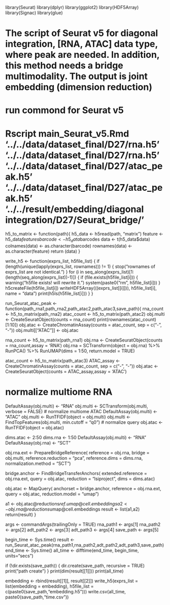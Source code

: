 
library(Seurat)
library(dplyr)
library(ggplot2)
library(HDF5Array)
library(Signac)
library(glue)

# The script of Seurat v5 for diagonal integration, [RNA, ATAC] data type, where peak are needed. In addition, this method needs a bridge multimodality. The output is joint embedding (dimension reduction)
# run commond for Seurat v5
# Rscript main_Seurat_v5.Rmd  '../../data/dataset_final/D27/rna.h5' '../../data/dataset_final/D27/rna.h5' '../../data/dataset_final/D27/atac_peak.h5' '../../data/dataset_final/D27/atac_peak.h5' '../../result/embedding/diagonal integration/D27/Seurat_bridge/' 

h5_to_matrix <- function(path){
    h5_data <- h5read(path, "matrix") 
    feature <- h5_data$features
    barcode <- h5_data$barcodes
    data <- t(h5_data$data)
    colnames(data) <- as.character(barcode)
    rownames(data) <- as.character(feature)
    return (data)
}

write_h5 <- function(exprs_list, h5file_list) {
  if (length(unique(lapply(exprs_list, rownames))) != 1) {
    stop("rownames of exprs_list are not identical.")
  }
  for (i in seq_along(exprs_list)[1:(length(seq_along(exprs_list))-1)]) {
    if (file.exists(h5file_list[i])) {
      warning("h5file exists! will rewrite it.")
      system(paste0("rm", h5file_list[i]))
    }
    h5createFile(h5file_list[i])
    writeHDF5Array(((exprs_list[[i]])), h5file_list[i], name = "data")
    print(h5ls(h5file_list[i]))
  }
}

run_Seurat_atac_peak <- function(path_rna1,path_rna2,path_atac2,path_atac3,save_path){
  rna_count <- h5_to_matrix(path_rna2)
  atac_count <- h5_to_matrix(path_atac2)
  obj.multi  <- CreateSeuratObject(counts = rna_count)
  print(rownames(atac_count)[1:10])
  obj.atac  <- CreateChromatinAssay(counts = atac_count, sep = c("-", "-"))
  obj.multi[["ATAC"]] <- obj.atac

  rna_count <- h5_to_matrix(path_rna1)
  obj.rna  <- CreateSeuratObject(counts = rna_count,assay = 'RNA')
  obj.rna = SCTransform(object = obj.rna) %>%  RunPCA() %>%
    RunUMAP(dims = 1:50, return.model = TRUE)

  atac_count <- h5_to_matrix(path_atac3)
  ATAC_assay <- CreateChromatinAssay(counts = atac_count, sep = c("-", "-"))
  obj.atac  <- CreateSeuratObject(counts = ATAC_assay,assay = 'ATAC') 

# normalize multiome RNA
  DefaultAssay(obj.multi) <- "RNA"
  obj.multi <- SCTransform(obj.multi, verbose = FALSE)
# normalize multiome ATAC
  DefaultAssay(obj.multi) <- "ATAC"
  obj.multi <- RunTFIDF(object = obj.multi) 
  obj.multi <- FindTopFeatures(obj.multi, min.cutoff = "q0")
# normalize query
  obj.atac <- RunTFIDF(object = obj.atac)  

  dims.atac <- 2:50
  dims.rna <- 1:50
  DefaultAssay(obj.multi) <-  "RNA"
  DefaultAssay(obj.rna) <- "SCT"

  obj.rna.ext <- PrepareBridgeReference(
    reference = obj.rna, bridge = obj.multi,
    reference.reduction = "pca", reference.dims = dims.rna,
    normalization.method = "SCT")
  
  bridge.anchor <- FindBridgeTransferAnchors(
    extended.reference = obj.rna.ext, query = obj.atac,
    reduction = "lsiproject", dims = dims.atac)
  
  obj.atac <- MapQuery(
    anchorset = bridge.anchor, reference = obj.rna.ext,
    query = obj.atac,
    reduction.model = "umap")

  a1 <- obj.atac@reductions$ref.umap@cell.embeddings
  a2 <- obj.rna@reductions$umap@cell.embeddings
  result <- list(a1,a2)
  return(result)
}

args <- commandArgs(trailingOnly = TRUE)
rna_path1 <- args[1] 
rna_path2 <- args[2]
adt_path2 <- args[3]
adt_path3 <- args[4]
save_path <- args[5] 

begin_time <- Sys.time()
result <- run_Seurat_atac_peak(rna_path1,rna_path2,adt_path2,adt_path3,save_path)
end_time <- Sys.time()
all_time <- difftime(end_time, begin_time, units="secs")
  
if (!dir.exists(save_path)) {
  dir.create(save_path, recursive = TRUE)
  print("path create")
}
print(dim(result[[1]]))
print(all_time)

embedding <- rbind(result[[1]], result[[2]])
write_h5(exprs_list = list(embedding = embedding), 
             h5file_list = c(paste0(save_path,"embedding.h5")))
write.csv(all_time, paste0(save_path,"time.csv"))

